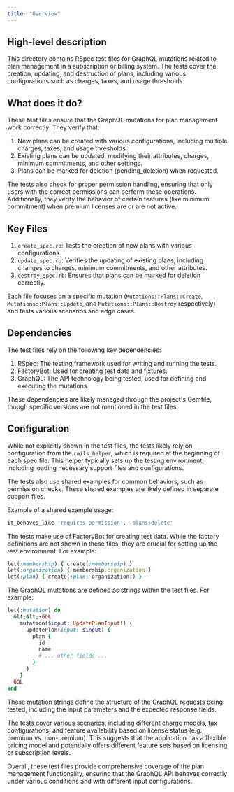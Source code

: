 ```yaml
---
title: "Overview"
---
```


## High-level description
This directory contains RSpec test files for GraphQL mutations related to plan management in a subscription or billing system. The tests cover the creation, updating, and destruction of plans, including various configurations such as charges, taxes, and usage thresholds.

## What does it do?
These test files ensure that the GraphQL mutations for plan management work correctly. They verify that:

1. New plans can be created with various configurations, including multiple charges, taxes, and usage thresholds.
2. Existing plans can be updated, modifying their attributes, charges, minimum commitments, and other settings.
3. Plans can be marked for deletion (pending_deletion) when requested.

The tests also check for proper permission handling, ensuring that only users with the correct permissions can perform these operations. Additionally, they verify the behavior of certain features (like minimum commitment) when premium licenses are or are not active.

## Key Files
1. `create_spec.rb`: Tests the creation of new plans with various configurations.
2. `update_spec.rb`: Verifies the updating of existing plans, including changes to charges, minimum commitments, and other attributes.
3. `destroy_spec.rb`: Ensures that plans can be marked for deletion correctly.

Each file focuses on a specific mutation (`Mutations::Plans::Create`, `Mutations::Plans::Update`, and `Mutations::Plans::Destroy` respectively) and tests various scenarios and edge cases.

## Dependencies
The test files rely on the following key dependencies:

1. RSpec: The testing framework used for writing and running the tests.
2. FactoryBot: Used for creating test data and fixtures.
3. GraphQL: The API technology being tested, used for defining and executing the mutations.

These dependencies are likely managed through the project's Gemfile, though specific versions are not mentioned in the test files.

## Configuration
While not explicitly shown in the test files, the tests likely rely on configuration from the `rails_helper`, which is required at the beginning of each spec file. This helper typically sets up the testing environment, including loading necessary support files and configurations.

The tests also use shared examples for common behaviors, such as permission checks. These shared examples are likely defined in separate support files.

Example of a shared example usage:

```ruby
it_behaves_like 'requires permission', 'plans:delete'
```

The tests make use of FactoryBot for creating test data. While the factory definitions are not shown in these files, they are crucial for setting up the test environment. For example:

```ruby
let(:membership) { create(:membership) }
let(:organization) { membership.organization }
let(:plan) { create(:plan, organization:) }
```

The GraphQL mutations are defined as strings within the test files. For example:

```ruby
let(:mutation) do
  &lt;&lt;-GQL
    mutation($input: UpdatePlanInput!) {
      updatePlan(input: $input) {
        plan {
          id
          name
          # ... other fields ...
        }
      }
    }
  GQL
end
```

These mutation strings define the structure of the GraphQL requests being tested, including the input parameters and the expected response fields.

The tests cover various scenarios, including different charge models, tax configurations, and feature availability based on license status (e.g., premium vs. non-premium). This suggests that the application has a flexible pricing model and potentially offers different feature sets based on licensing or subscription levels.

Overall, these test files provide comprehensive coverage of the plan management functionality, ensuring that the GraphQL API behaves correctly under various conditions and with different input configurations.